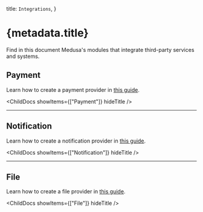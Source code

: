 
  title: `Integrations`,
}

# {metadata.title}

Find in this document Medusa's modules that integrate third-party services and systems.

## Payment

Learn how to create a payment provider in [this guide](/references/payment/provider).

<ChildDocs showItems={["Payment"]} hideTitle />

---

## Notification

Learn how to create a notification provider in [this guide](/references/notification-provider-module).

<ChildDocs showItems={["Notification"]} hideTitle />

---

## File

Learn how to create a file provider in [this guide](/references/file-provider-module).

<ChildDocs showItems={["File"]} hideTitle />

